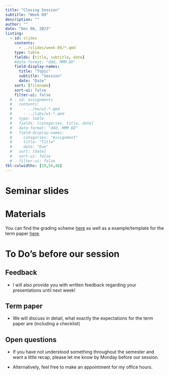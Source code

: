 ```yaml
---
title: "Closing Session"
subtitle: "Week 09"
description: ""
author: ""
date: "Dec 06, 2023"
listing:
  - id: slides
    contents:
      - ../slides/week-09/*.qmd
    type: table
    fields: [title, subtitle, date]
    #date-format: "ddd, MMM DD"
    field-display-names:
      title: "Topic"
      subtitle: "Session"
      date: "Date"
    sort: [filename]
    sort-ui: false
    filter-ui: false
  # - id: assignments
  #   contents:
  #     - ../hw/w1-*.qmd
  #     - ../labs/w1-*.qmd
  #   type: table
  #   fields: [categories, title, date]
  #   date-format: "ddd, MMM DD"
  #   field-display-names:
  #     categories: "Assignment"
  #     title: "Title"
  #     date: "Due"
  #   sort: [date]
  #   sort-ui: false
  #   filter-ui: false
tbl-colwidths: [10,50,40]
---
```


# Seminar slides

::: {#slides}
:::

# Materials

You can find the grading scheme [here](https://lms.uibk.ac.at/url/RepositoryEntry/5512593691/CourseNode/108557700384931/path%3D~~Week%2009~~GradingScheme%5FAppliedMethods%5F2023%2Edocx/0) as well as a example/template for the term paper [here](https://lms.uibk.ac.at/url/RepositoryEntry/5512593691/CourseNode/108557700384931/path%3D~~Week%2009~~TermPaper%5FExampleStructure%2Edocx/0).

# To Do's before our session

::: panel-tabset
## Feedback

-   I will also provide you with written feedback regarding your presentations until next week!

## Term paper

-   We will discuss in detail, what exactly the expectations for the term paper are (including a checklist)

## Open questions

-   If you have not understood something throughout the semester and want a little recap, please let me know by Monday before our session.

-   Alternatively, feel free to make an appointment for my office hours.
:::
